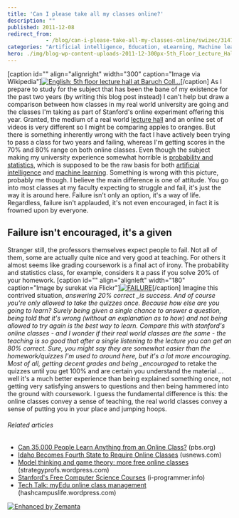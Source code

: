 ```yaml
---
title: 'Can I please take all my classes online?'
description: ""
published: 2011-12-08
redirect_from: 
            - /blog/can-i-please-take-all-my-classes-online/swizec/3147
categories: "Artificial intelligence, Education, eLearning, Machine learning, Math, Stanford University, Uncategorized"
hero: ./img/blog-wp-content-uploads-2011-12-300px-5th_Floor_Lecture_Hall3.jpg
---
```

\[caption id=&quot;&quot; align=&quot;alignright&quot; width=&quot;300&quot; caption=&quot;Image via Wikipedia&quot;][![English: 5th floor lecture hall at Baruch Coll...](./img/blog-wp-content-uploads-2011-12-300px-5th_Floor_Lecture_Hall3.jpg "English: 5th floor lecture hall at Baruch Coll...")](http://commons.wikipedia.org/wiki/File:5th_Floor_Lecture_Hall.jpg)\[/caption] As I prepare to study for the subject that has been the bane of my existence for the past two years (by writing this blog post instead) I can&#x27;t help but draw a comparison between how classes in my real world university are going and the classes I&#x27;m taking as part of Stanford&#x27;s online experiment offering this year. Granted, the medium of a real world [lecture hall](http://en.wikipedia.org/wiki/Lecture_hall "Lecture hall") and an online set of videos is very different so I might be comparing apples to oranges. But there is something inherently wrong with the fact I have actively been trying to pass a class for two years and failing, whereas I&#x27;m getting scores in the 70% and 80% range on both online classes. Even though the subject making my university experience somewhat horrible is [probability and statistics](http://en.wikipedia.org/wiki/Probability_and_statistics "Probability and statistics"), which is supposed to be the raw basis for both [artificial intelligence](http://en.wikipedia.org/wiki/Artificial_intelligence "Artificial intelligence") and [machine learning](http://en.wikipedia.org/wiki/Machine_learning "Machine learning"). Something is wrong with this picture, probably me though. I believe the main difference is one of attitude. You go into most classes at my faculty expecting to struggle and fail, it&#x27;s just the way it is around here. Failure isn&#x27;t only an option, it&#x27;s a way of life. Regardless, failure isn&#x27;t applauded, it&#x27;s not even encouraged, in fact it is frowned upon by everyone.

## Failure isn&#x27;t encouraged, it&#x27;s a given

Stranger still, the professors themselves expect people to fail. Not all of them, some are actually quite nice and very good at teaching. For others it almost seems like grading coursework is a final act of irony. The probability and statistics class, for example, considers it a pass if you solve 20% of your homework. \[caption id=&quot;&quot; align=&quot;alignleft&quot; width=&quot;180&quot; caption=&quot;Image by surekat via Flickr&quot;][![FAILURE](./img/blog-wp-content-uploads-2011-12-411755916_76a0807797_m1.jpg "FAILURE")](http://www.flickr.com/photos/95542192@N00/411755916)\[/caption] Imagine this contrived situation, _answering 20% correct \_is success. And of course you&#x27;re only allowed to take the quizzes once. Because how else are you going to learn? Surely being given a single chance to answer a question, being told that it&#x27;s wrong (without an explanation as to how) and not being allowed to try again is the best way to learn. Compare this with stanford&#x27;s online classes - and I wonder if their real world classes are the same - the teaching is so good that after a single listening to the lecture you can get an 80% correct. Sure, you might say they are somewhat easier than the homework/quizzes I&#x27;m used to around here, but it&#x27;s a lot more encouraging. Most of all, getting decent grades and being \_encouraged_ to retake the quizzes until you get 100% and are certain you understand the material ... well it&#x27;s a much better experience than being explained something once, not getting very satisfying answers to questions and then being hammered into the ground with coursework. I guess the fundamental difference is this: the online classes convey a sense of teaching, the real world classes convey a sense of putting you in your place and jumping hoops.

###### Related articles

- [Can 35,000 People Learn Anything from an Online Class?](http://www.pbs.org/mediashift/2011/12/can-35000-people-learn-anything-from-an-online-class339.html) (pbs.org)
- [Idaho Becomes Fourth State to Require Online Classes](http://r.zemanta.com/?u=http%3A//www.usnews.com/education/blogs/high-school-notes/2011/11/14/idaho-becomes-fourth-state-to-require-online-classes%3Fs_cid%3Drss%3Ahigh-school-notes%3Aidaho-becomes-fourth-state-to-require-online-classes&a=62408570&rid=61d3b5e3-d63b-477b-90f4-b25053c55190&e=fc335af921ace5855315cd443776ac64) (usnews.com)
- [Model thinking and game theory: more free online classes](http://strategyprofs.wordpress.com/2011/11/30/model-thinking-and-game-theory-online-classe/) (strategyprofs.wordpress.com)
- [Stanford&#x27;s Free Computer Science Courses](http://www.i-programmer.info/news/150-training-a-education/3361-stanfords-free-computer-science-courses.html) (i-programmer.info)
- [Tech Talk: myEdu online class management](http://hashcampuslife.wordpress.com/2011/12/04/tech-talk-myedu-online-class-management/) (hashcampuslife.wordpress.com)

[![Enhanced by Zemanta](http://img.zemanta.com/zemified_e.png?x-id=61d3b5e3-d63b-477b-90f4-b25053c55190)](http://www.zemanta.com/ "Enhanced by Zemanta")
